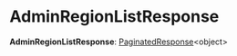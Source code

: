
# AdminRegionListResponse

 **AdminRegionListResponse**: [PaginatedResponse](../types.HttpTypes.PaginatedResponse/page.mdx)&#60;object&#62;
